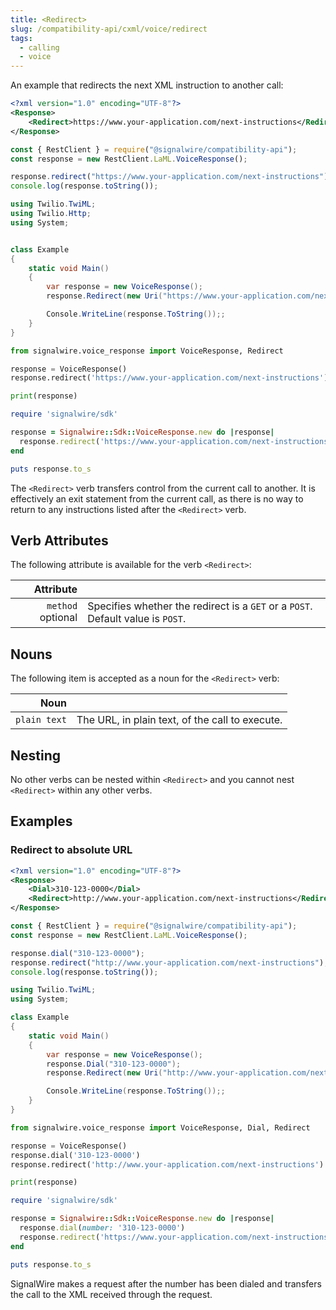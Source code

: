 ```yaml
---
title: <Redirect>
slug: /compatibility-api/cxml/voice/redirect
tags:
  - calling
  - voice
---
```



An example that redirects the next XML instruction to another call:

<Tabs  groupId="cxml-api">
  <TabItem value="XML">

```xml
<?xml version="1.0" encoding="UTF-8"?>
<Response>
    <Redirect>https://www.your-application.com/next-instructions</Redirect>
</Response>
```

  </TabItem>

  <TabItem value="JavaScript">

```javascript
const { RestClient } = require("@signalwire/compatibility-api");
const response = new RestClient.LaML.VoiceResponse();

response.redirect("https://www.your-application.com/next-instructions");
console.log(response.toString());
```

  </TabItem>

  <TabItem value="C#">

```csharp
using Twilio.TwiML;
using Twilio.Http;
using System;


class Example
{
    static void Main()
    {
        var response = new VoiceResponse();
        response.Redirect(new Uri("https://www.your-application.com/next-instructions"));

        Console.WriteLine(response.ToString());;
    }
}
```

  </TabItem>

  <TabItem value="Python">

```python
from signalwire.voice_response import VoiceResponse, Redirect

response = VoiceResponse()
response.redirect('https://www.your-application.com/next-instructions')

print(response)
```

  </TabItem>

  <TabItem value="Ruby">

```ruby
require 'signalwire/sdk'

response = Signalwire::Sdk::VoiceResponse.new do |response|
  response.redirect('https://www.your-application.com/next-instructions')
end

puts response.to_s
```

  </TabItem>

</Tabs>

The `<Redirect>` verb transfers control from the current call to another. It is effectively an exit statement from the current call, as there is no way to return to any instructions listed after the `<Redirect>` verb.

## Verb Attributes

The following attribute is available for the verb `<Redirect>`:

|                                               Attribute |                                                                                                                  |
| ------------------------------------------------------: | ---------------------------------------------------------------------------------------------------------------- |
| `method` <span className="optional-arg">optional</span> | Specifies whether the redirect is a `GET` or a `POST`. Default value is `POST`. |

## Nouns

The following item is accepted as a noun for the `<Redirect>` verb:

|         Noun |                                                 |
| -----------: | ----------------------------------------------- |
| `plain text` | The URL, in plain text, of the call to execute. |

## Nesting

No other verbs can be nested within `<Redirect>` and you cannot nest `<Redirect>` within any other verbs.

## Examples

### Redirect to absolute URL

<Tabs  groupId="compatibility-api">
  <TabItem value="XML">

```xml
<?xml version="1.0" encoding="UTF-8"?>
<Response>
    <Dial>310-123-0000</Dial>
    <Redirect>http://www.your-application.com/next-instructions</Redirect>
</Response>
```

  </TabItem>

  <TabItem value="JavaScript">

```javascript
const { RestClient } = require("@signalwire/compatibility-api");
const response = new RestClient.LaML.VoiceResponse();

response.dial("310-123-0000");
response.redirect("http://www.your-application.com/next-instructions");
console.log(response.toString());
```

  </TabItem>

  <TabItem value="C#">

```csharp
using Twilio.TwiML;
using System;

class Example
{
    static void Main()
    {
        var response = new VoiceResponse();
        response.Dial("310-123-0000");
        response.Redirect(new Uri("http://www.your-application.com/next-instructions"));

        Console.WriteLine(response.ToString());;
    }
}
```

  </TabItem>

  <TabItem value="Python">

```python
from signalwire.voice_response import VoiceResponse, Dial, Redirect

response = VoiceResponse()
response.dial('310-123-0000')
response.redirect('http://www.your-application.com/next-instructions')

print(response)
```

  </TabItem>

  <TabItem value="Ruby">

```ruby
require 'signalwire/sdk'

response = Signalwire::Sdk::VoiceResponse.new do |response|
  response.dial(number: '310-123-0000')
  response.redirect('https://www.your-application.com/next-instructions')
end

puts response.to_s
```

  </TabItem>

</Tabs>

SignalWire makes a request after the number has been dialed and transfers the call to the XML received through the request.
